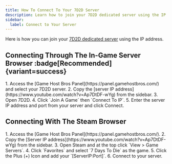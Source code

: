 ```yaml
---
title: How To Connect To Your 7D2D Server
description: Learn how to join your 7D2D dedicated server using the IP address.
sidebar:
  label: Connect to Your Server
---
```


Here is how you can join your [7D2D dedicated server](https://www.gamehostbros.com/7-days-to-die-server-hosting/) using the IP address.

## Connecting Through The In-Game Server Browser :badge[Recommended]{variant=success}

<Steps>
1. Access the [Game Host Bros Panel](https://panel.gamehostbros.com/) and select your 7D2D server.
2. Copy the [server IP address](https://www.youtube.com/watch?v=Ap7DtDF-wYg) from the sidebar.
3. Open 7D2D.
4. Click `Join A Game` then `Connect To IP`.
5. Enter the server IP address and port from your server and click Connect.
</Steps>

## Connecting With The Steam Browser 

<Steps>
1. Access the [Game Host Bros Panel](https://panel.gamehostbros.com/).
2. Copy the [Server IP address](https://www.youtube.com/watch?v=Ap7DtDF-wYg) from the sidebar.
3. Open Steam and at the top click `View > Game Servers`.
4. Click `Favorites` and select `7 Days To Die` as the game.
5. Click the Plus (+) Icon and add your `[ServerIP:Port]`.
6. Connect to your server.
</Steps>